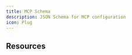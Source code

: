 ```yaml
---
title: MCP Schema
description: JSON Schema for MCP configuration
icon: Plug
---
```



<SchemaParams
  schema={mcpSchema}
  title="MCP Configuration Schema"
  collapsible={true}
  defaultExpanded={true}
  paramType="path"
/>

## Resources

<ReferenceCardList>
  <ReferenceCard
    title="JSON Schema Specification"
    description="Official JSON Schema documentation and specification"
    href="https://json-schema.org/"
    icon="FileText"
  />
  <ReferenceCard
    title="JSON Schema Validator"
    description="Online tool for validating JSON schemas"
    href="https://www.jsonschemavalidator.net/"
    icon="CheckCircle"
  />
</ReferenceCardList>
